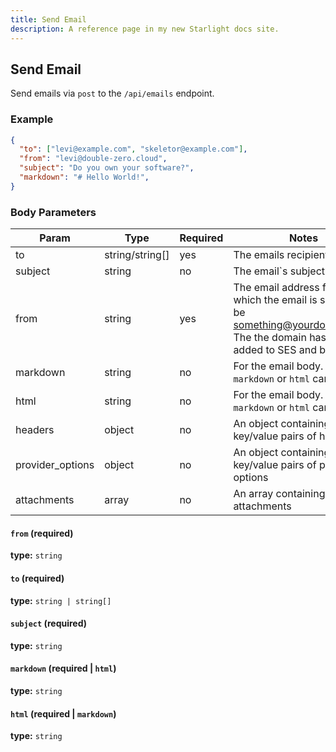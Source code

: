 ```yaml
---
title: Send Email
description: A reference page in my new Starlight docs site.
---
```


## Send Email

Send emails via `post` to the `/api/emails` endpoint.

### Example
```json copy
{
  "to": ["levi@example.com", "skeletor@example.com"],
  "from": "levi@double-zero.cloud",
  "subject": "Do you own your software?",
  "markdown": "# Hello World!",
}
```
### Body Parameters

| Param            | Type            | Required | Notes                                                                                                                                    |
|------------------|-----------------|----------|------------------------------------------------------------------------------------------------------------------------------------------|
| to               | string/string[] | yes      | The emails recipient(s)                                                                                                                  |
| subject          | string          | no       | The email`s subject field                                                                                                                |
| from             | string          | yes      | The email address from which the email is sent. Must be something@yourdomain.com. The the domain has to be added to SES and be verified. |
| markdown         | string          | no       | For the email body. Either `markdown` or `html` can be used.                                                                             |
| html             | string          | no       | For the email body. Either `markdown` or `html` can be used.                                                                             |
| headers          | object          | no       | An object containing key/value pairs of headers                                                                                          |
| provider_options | object          | no       | An object containing key/value pairs of provider options                                                                                 |
| attachments      | array           | no       | An array containing attachments                                                                                                          |

#### `from` (required)

**type:** `string`

#### `to` (required)

**type:** `string | string[]`

#### `subject` (required)

**type:** `string`


#### `markdown` (required | `html`)

**type:** `string`

#### `html` (required | `markdown`)

**type:** `string`
